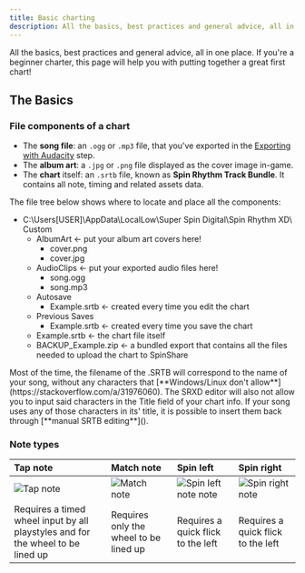 ```yaml
---
title: Basic charting
description: All the basics, best practices and general advice, all in one place. If you're a beginner charter, this page will help you with putting together a great first chart!
---
```



All the basics, best practices and general advice, all in one place. If you're a beginner charter, this page will help you with putting together a great first chart!

## The Basics

### File components of a chart

- The **song file**: an `.ogg` or `.mp3` file, that you've exported in the [Exporting with Audacity](../../audio-setup/basic-audio-setup#exporting-with-audacity) step.
- The **album art**: a `.jpg` or `.png` file displayed as the cover image in-game. 
- The **chart** itself: an `.srtb` file, known as **Spin Rhythm Track Bundle**. It contains all note, timing and related assets data.

The file tree below shows where to locate and place all the components:

<FileTree>

- C:\Users\[USER]\AppData\LocalLow\Super&nbsp;Spin&nbsp;Digital\Spin&nbsp;Rhythm&nbsp;XD\Custom
    - AlbumArt ← put your album art covers here!
        - cover.png
        - cover.jpg
    - AudioClips ← put your exported audio files here!
        - song.ogg
        - song.mp3
    - Autosave 
        - Example.srtb ← created every time you edit the chart
    - Previous&nbsp;Saves 
        - Example.srtb ← created every time you save the chart
    - Example.srtb ← the chart file itself
    - BACKUP_Example.zip ← a bundled export that contains all the files needed to upload the chart to SpinShare
</FileTree>

<Aside type='note'>
Most of the time, the filename of the .SRTB will correspond to the name of your song, without any characters that [**Windows/Linux don't allow**](https://stackoverflow.com/a/31976060).
The SRXD editor will also not allow you to input said characters in the Title field of your chart info.  
If your song uses any of those characters in its' title, it is possible to insert them back through [**manual SRTB editing**]().
</Aside>

### Note types

| Tap note | Match note | Spin left | Spin right |
| :--- | :--- | :--- | :--- |
| ![Tap note](@images/charting/tap-note.png) | ![Match note](@images/charting/match-note.png) | ![Spin left note note](@images/charting/spin-left-note.png) | ![Spin right note](@images/charting/spin-right-note.png) |
| Requires a timed wheel input by all playstyles and for the wheel to be lined up | Requires only the wheel to be lined up | Requires a quick flick to the left | Requires a quick flick to the left |